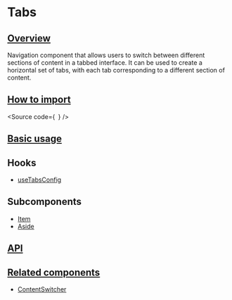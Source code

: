 

<Meta of={Stories} />

# Tabs

## [Overview](#overview)

Navigation component that allows users to switch between different sections of content in a tabbed interface.
It can be used to create a horizontal set of tabs, with each tab corresponding to a different section of content.

## [How to import](#how-to-import)

<Source
  code={`
`}
/>

## [Basic usage](#basic-usage)

<Canvas of={Stories.Base} />

## Hooks

- [useTabsConfig](?path=/docs/components-core-navigation-tabs-hooks--docs)

## Subcomponents

- [Item](?path=/docs/components-core-navigation-tabs-subcomponents--docs)
- [Aside](?path=/docs/components-core-navigation-tabs-subcomponents--docs)

## [API](#api)

<ArgTypes of={Stories} />

## [Related components](#related-components)

- [ContentSwitcher](?path=/docs/components-core-navigation-contentswitcher--docs)
